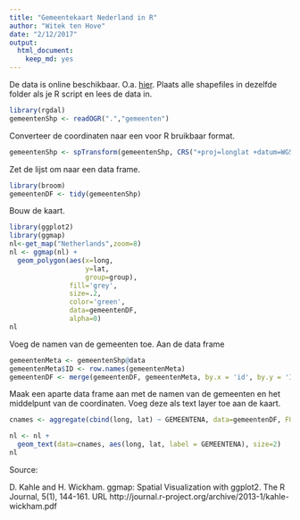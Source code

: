 ```yaml
---
title: "Gemeentekaart Nederland in R"
author: "Witek ten Hove"
date: "2/12/2017"
output: 
  html_document: 
    keep_md: yes
---
```


De data is online beschikbaar. O.a. [hier](https://data.overheid.nl/data/dataset/grenzen-van-alle-nederlandse-gemeenten-en-provincies/resource/d5570855-ceb7-458b-ba93-61e5ec332649). Plaats alle shapefiles in dezelfde folder als je R script en lees de data in.

```r
library(rgdal)
gemeentenShp <- readOGR(".","gemeenten")
```

Converteer de coordinaten naar een voor R bruikbaar format.

```r
gemeentenShp <- spTransform(gemeentenShp, CRS("+proj=longlat +datum=WGS84"))
```

Zet de lijst om naar een data frame.

```r
library(broom)
gemeentenDF <- tidy(gemeentenShp)
```

Bouw de kaart.

```r
library(ggplot2)
library(ggmap)
nl<-get_map("Netherlands",zoom=8)
nl <- ggmap(nl) +
  geom_polygon(aes(x=long,
                   y=lat,
                   group=group),
               fill='grey',
               size=.2,
               color='green',
               data=gemeentenDF,
               alpha=0)
nl
```

Voeg de namen van de gemeenten toe. Aan de data frame

```r
gemeentenMeta <- gemeentenShp@data
gemeentenMeta$ID <- row.names(gemeentenMeta)
gemeentenDF <- merge(gemeentenDF, gemeentenMeta, by.x = 'id', by.y = 'ID')
```

Maak een aparte data frame aan met de namen van de gemeenten en het middelpunt van de coordinaten. Voeg deze als text layer toe aan de kaart.

```r
cnames <- aggregate(cbind(long, lat) ~ GEMEENTENA, data=gemeentenDF, FUN=mean)

nl <- nl +
  geom_text(data=cnames, aes(long, lat, label = GEMEENTENA), size=2)
nl
```

Source:

D. Kahle and H. Wickham. ggmap: Spatial Visualization with ggplot2. The R
  Journal, 5(1), 144-161. URL
  http://journal.r-project.org/archive/2013-1/kahle-wickham.pdf
